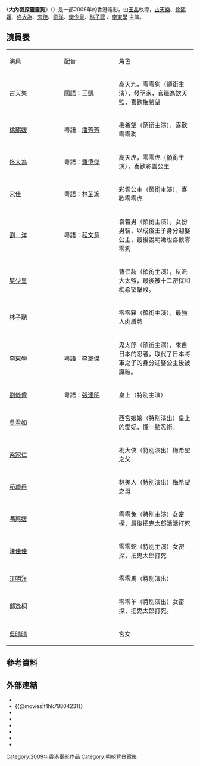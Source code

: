 {{unreferenced|time=2015-08-13T08:29:33+00:00}}
{{Infobox Film
| name               = 大內密探靈靈狗
| original_name      = {{lang|en|On His Majesty's Secret Service}}
| director           = [[王晶|王　晶]]
| producer           = 
| writer             = [[王晶|王　晶]]
| starring           = [[古天樂|古天樂]]<br/>[[徐熙媛|徐熙媛]]<br/>[[佟大為|佟大為]]<br/>[[宋佳|宋佳]]<br/>[[劉洋_(演員)|劉　洋]]<br/>[[樊少皇|樊少皇]]<br/>[[林子聰|林子聰]]<br/>[[李東學|李東學]]<br/>
| music              = [[羅堅|羅　堅]]
| cinematography     = [[姜國民|姜國民]]
| editing            = [[李嘉榮|李嘉榮]]
| production_company = [[影王朝|影王朝有限公司]] <small>'''出品'''</small><br/>[[中國電影集團公司|中國電影集團公司]] <small>'''出品'''</small><br/>[[學者國際多腜體|學者國際多媒體股份有限公司]] <small>'''出品'''</small><br/>[[欢乐影业|北京歡樂影業有限公司]] <small>'''出品'''</small><br/>[[华录百纳|北京華錄百納影視有限公司]] <small>'''出品'''</small><br/>[[慈文影视|北京慈文影視製作有限公司]] <small>'''出品'''</small>
| distributor        = [[王晶|影王朝有限公司]]
| released           = {{flagicon|Hong Kong}}{{film date|2009|8|6}} <ref>https://hkmovie6.com/movie/0026a6bc-e93b-11e6-9e8e-42010af003e6</ref>
| runtime            = 98 分鐘
| country            = {{香港電影產地}}<br/>{{中國大陸電影產地}}
| language           = [[粵語|粵語]]
| budget             = 
| gross              = 
}}
《'''大內密探靈靈狗'''》（{{lang-en|'''On His Majesty's Secret Service'''}}）是一部2009年的香港電影，由[[王晶|王晶]]執導，[[古天樂|古天樂]]、[[徐熙媛|徐熙媛]]、[[佟大為|佟大為]]、[[宋佳|宋佳]]、[[劉洋|劉洋]]、[[樊少皇|樊少皇]]、[[林子聰|林子聰]] 、[[李東學|李東學]] 主演。

==演員表==
{|class="wikitable" style="width:50%"
|- style="background:cornflowerblue; color:white" align=center
|style="width:8%"|演員
|style="width:8%"|配音
|style="width:12%"|角色
|-
|[[古天樂|古天樂]] || 國語：王凱 || 高天九，零零狗（領銜主演），發明家，官職為[[欽天監|欽天監]]，喜歡梅希望
|-
|[[徐熙媛|徐熙媛]] || 粵語：[[潘芳芳|潘芳芳]] ||  梅希望（領銜主演），喜歡零零狗
|-
|[[佟大為|佟大為]] || 粵語：[[羅偉傑|羅偉傑]] ||  高天虎，零零虎（領銜主演），喜歡彩雲公主
|-
|[[宋佳|宋佳]] || 粵語：[[林芷筠|林芷筠]] ||  彩雲公主（領銜主演），喜歡零零虎
|-
|[[劉洋_(演員)|劉　洋]] || 粵語：[[程文意|程文意]] ||  袁若男（領銜主演），女扮男裝，以成俊王子身分迎娶公主，最後說明她也喜歡零零狗
|-
|[[樊少皇|樊少皇]] || ||  曹仁超（領銜主演），反派大太監，最後被十二密探和梅希望擊敗。
|-
|[[林子聰|林子聰]] || ||  零零豬（領銜主演），最強人肉盾牌
|-
|[[李東學|李東學]] || 粵語：[[李家傑|李家傑]] ||  鬼太郎（領銜主演），來自日本的忍者，取代了日本將軍之子的身分迎娶公主後被識破。
|-
|[[劉儀偉|劉儀偉]] ||粵語：[[張達明_(演員)|張達明]] ||  皇上（特別主演）
|-
|[[吳君如|吳君如]] ||  || 西宮娘娘（特別演出）皇上的愛妃，懂一點忍術。
|-
|[[梁家仁|梁家仁]] || ||  梅大俠（特別演出）梅希望之父
|-
|[[苑瓊丹|苑瓊丹]] || ||  林美人（特別演出）梅希望之母
|-
|[[馮惠媛|馮惠媛]] ||  || 零零兔（特別主演）女密探，最後把鬼太郎活活打死
|-
|[[陳佳佳|陳佳佳]] || ||  零零蛇（特別主演）女密探，把鬼太郎打死
|-
|[[江明洋|江明洋]] || ||  零零馬（特別演出） 
|-
|[[鄭逸桐|鄭逸桐]] || ||  零零羊（特別演出）女密探，把鬼太郎打死。
|-
|[[吳晴晴|吳晴晴]] || ||  宮女
|}

==參考資料==
{{reflist}}

==外部連結==
*{{hkmdb title|13811}}
*{{@movies|f1hk79804231}}
*{{douban}}
*{{Mtime|100832}}
*{{Amg movie|503326}}
*{{rotten-tomatoes|on_his_majestys_secret_service}}
*{{Tcmdb title|775573}}
*{{imdb title|1475330}}

{{古天樂主要電影}}
{{王晶}}
{{金話梅電影選舉}}
[[Category:2009年香港電影作品|Category:2009年香港電影作品]]
[[Category:明朝背景電影|Category:明朝背景電影]]